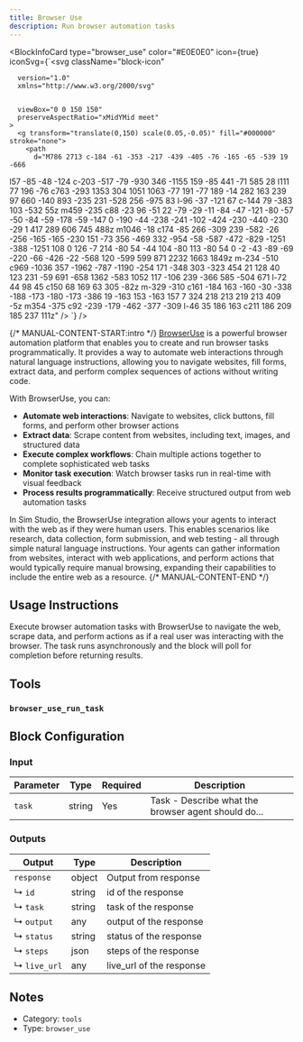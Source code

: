 ```yaml
---
title: Browser Use
description: Run browser automation tasks
---
```



<BlockInfoCard 
  type="browser_use"
  color="#E0E0E0"
  icon={true}
  iconSvg={`<svg className="block-icon"
      
      version="1.0"
      xmlns="http://www.w3.org/2000/svg"
      
      
      viewBox="0 0 150 150"
      preserveAspectRatio="xMidYMid meet"
    >
      <g transform="translate(0,150) scale(0.05,-0.05)" fill="#000000" stroke="none">
        <path
          d="M786 2713 c-184 -61 -353 -217 -439 -405 -76 -165 -65 -539 19 -666
l57 -85 -48 -124 c-203 -517 -79 -930 346 -1155 159 -85 441 -71 585 28 l111
77 196 -76 c763 -293 1353 304 1051 1063 -77 191 -77 189 -14 282 163 239 97
660 -140 893 -235 231 -528 256 -975 83 l-96 -37 -121 67 c-144 79 -383 103
-532 55z m459 -235 c88 -23 96 -51 22 -79 -29 -11 -84 -47 -121 -80 -57 -50
-84 -59 -178 -59 -147 0 -190 -44 -238 -241 -102 -424 -230 -440 -230 -29 1
417 289 606 745 488z m1046 -18 c174 -85 266 -309 239 -582 -26 -256 -165
-165 -230 151 -73 356 -469 332 -954 -58 -587 -472 -829 -1251 -388 -1251 108
0 126 -7 214 -80 54 -44 104 -80 113 -80 54 0 -2 -43 -89 -69 -220 -66 -426
-22 -568 120 -599 599 871 2232 1663 1849z m-234 -510 c969 -1036 357 -1962
-787 -1190 -254 171 -348 303 -323 454 21 128 40 123 231 -59 691 -658 1362
-583 1052 117 -106 239 -366 585 -504 671 l-72 44 98 45 c150 68 169 63 305
-82z m-329 -310 c161 -184 163 -160 -30 -338 -188 -173 -180 -173 -386 19
-163 153 -163 157 7 324 218 213 219 213 409 -5z m354 -375 c92 -239 -179
-462 -377 -309 l-46 35 186 163 c211 186 209 185 237 111z"
        />
      </g>
    </svg>`}
/>

{/* MANUAL-CONTENT-START:intro */}
[BrowserUse](https://browser-use.com/) is a powerful browser automation platform that enables you to create and run browser tasks programmatically. It provides a way to automate web interactions through natural language instructions, allowing you to navigate websites, fill forms, extract data, and perform complex sequences of actions without writing code.

With BrowserUse, you can:

- **Automate web interactions**: Navigate to websites, click buttons, fill forms, and perform other browser actions
- **Extract data**: Scrape content from websites, including text, images, and structured data
- **Execute complex workflows**: Chain multiple actions together to complete sophisticated web tasks
- **Monitor task execution**: Watch browser tasks run in real-time with visual feedback
- **Process results programmatically**: Receive structured output from web automation tasks

In Sim Studio, the BrowserUse integration allows your agents to interact with the web as if they were human users. This enables scenarios like research, data collection, form submission, and web testing - all through simple natural language instructions. Your agents can gather information from websites, interact with web applications, and perform actions that would typically require manual browsing, expanding their capabilities to include the entire web as a resource.
{/* MANUAL-CONTENT-END */}


## Usage Instructions

Execute browser automation tasks with BrowserUse to navigate the web, scrape data, and perform actions as if a real user was interacting with the browser. The task runs asynchronously and the block will poll for completion before returning results.



## Tools

### `browser_use_run_task`




## Block Configuration

### Input

| Parameter | Type | Required | Description | 
| --------- | ---- | -------- | ----------- | 
| `task` | string | Yes | Task - Describe what the browser agent should do... |



### Outputs

| Output | Type | Description |
| ------ | ---- | ----------- |
| `response` | object | Output from response |
| ↳ `id` | string | id of the response |
| ↳ `task` | string | task of the response |
| ↳ `output` | any | output of the response |
| ↳ `status` | string | status of the response |
| ↳ `steps` | json | steps of the response |
| ↳ `live_url` | any | live_url of the response |


## Notes

- Category: `tools`
- Type: `browser_use`
